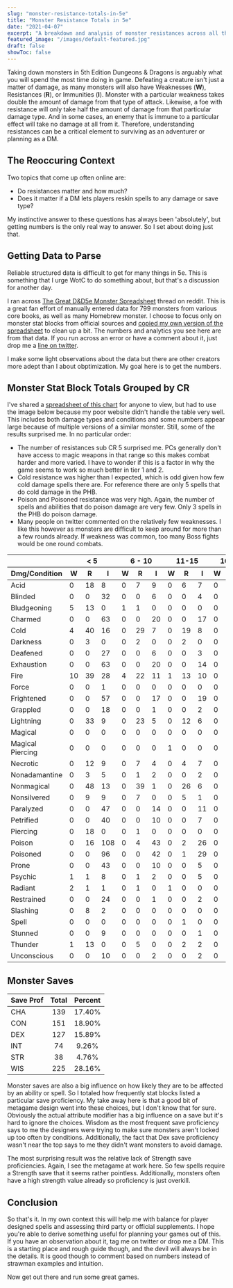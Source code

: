 ```yaml
---
slug: "monster-resistance-totals-in-5e"
title: "Monster Resistance Totals in 5e"
date: "2021-04-07"
excerpt: "A breakdown and analysis of monster resistances across all the 5th edition monster statblocks."
featured_image: "/images/default-featured.jpg"
draft: false
showToc: false
---
```


Taking down monsters in 5th Edition Dungeons & Dragons is arguably what you will spend the most time doing in game. Defeating a creature isn't just a matter of damage, as many monsters will also have Weaknesses (**W**), Resistances (**R**), or Immunities (**I**). Monster with a particular weakness takes double the amount of damage from that type of attack. Likewise, a foe with resistance will only take half the amount of damage from that particular damage type. And in some cases, an enemy that is immune to a particular effect will take no damage at all from it. Therefore, understanding resistances can be a critical element to surviving as an adventurer or planning as a DM. 

## The Reoccuring Context 

Two topics that come up often online are:

  * Do resistances matter and how much? 
  * Does it matter if a DM lets players reskin spells to any damage or save type?

My instinctive answer to these questions has always been 'absolutely', but getting numbers is the only real way to answer. So I set about doing just that.

## Getting Data to Parse

Reliable structured data is difficult to get for many things in 5e. This is something that I urge WotC to do something about, but that's a discussion for another day.

I ran across [The Great D&D5e Monster Spreadsheet](https://www.reddit.com/r/UnearthedArcana/comments/8zvr6s/the_great_dd5e_monster_spreadsheet/) thread on reddit. This is a great fan effort of manually entered data for 799 monsters from various core books, as well as many Homebrew monster. I choose to focus only on monster stat blocks from official sources and [copied my own version of the spreadsheet](https://docs.google.com/spreadsheets/d/1sx7Cc94yHu3UPjHf0uv1mHA8IoVyTxB4UWqGyLmUm6g/edit?usp=sharing) to clean up a bit. The numbers and analytics you see here are from that data. If you run across an error or have a comment about it, just drop me a [line on twitter](https://www.twitter.com/optionalrule).

I make some light observations about the data but there are other creators more adept than I about obptimization. My goal here is to get the numbers.

## Monster Stat Block Totals Grouped by CR

I've shared a [spreadsheet of this chart](https://docs.google.com/spreadsheets/d/1O2dyuRcBcMojO7cCwT5kHKRAK0AMenAQpCmazgCEn38/edit?usp=sharing) for anyone to view, but had to use the image below because my poor website didn't handle the table very well. This includes both damage types and conditions and some numbers appear large because of multiple versions of a similar monster. Still, some of the results surprised me. In no particular order:

  * The number of resistances sub CR 5 surprised me. PCs generally don't have access to magic weapons in that range so this makes combat harder and more varied. I have to wonder if this is a factor in why the game seems to work so much better in tier 1 and 2.
  * Cold resistance was higher than I expected, which is odd given how few cold damage spells there are. For reference there are only 5 spells that do cold damage in the PHB.
  * Poison and Poisoned resistance was very high. Again, the number of spells and abilities that do poison damage are very few. Only 3 spells in the PHB do poison damage.
  * Many people on twitter commented on the relatively few weaknesses. I like this however as monsters are difficult to keep around for more than a few rounds already. If weakness was common, too many Boss fights would be one round combats.

<table class="table table-hover table-striped data-table">
   <thead>
   <tr>
      <th> </th>
      <th colspan="3">< 5</th>
      <th colspan="3">6 - 10</th>
      <th colspan="3">11-15</th>
      <th colspan="3">16 - 20</th>
      <th colspan="3">20 <</th>
      <th colspan="3">Totals</th>
    </tr>
    <tr>
      <th>Dmg/Condition</th>
      <th>W</th>
      <th>R</th>
      <th>I</th>
      <th>W</th>
      <th>R</th>
      <th>I</th>
      <th>W</th>
      <th>R</th>
      <th>I</th>
      <th>W</th>
      <th>R</th>
      <th>I</th>
      <th>W</th>
      <th>R</th>
      <th>I</th>
      <th>W</th>
      <th>R</th>
      <th>I</th>
      </tr>
   </thead>
   <tbody>
   <tr>
      <td>Acid</td>
      <td>0</td>
      <td>18</td>
      <td>8</td>
      <td>0</td>
      <td>7</td>
      <td>9</td>
      <td>0</td>
      <td>6</td>
      <td>7</td>
      <td>0</td>
      <td>1</td>
      <td>2</td>
      <td>0</td>
      <td>0</td>
      <td>3</td>
      <td>0</td>
      <td>32</td>
      <td>29</td>
   </tr>
   <tr>
      <td>Blinded</td>
      <td>0</td>
      <td>0</td>
      <td>32</td>
      <td>0</td>
      <td>0</td>
      <td>6</td>
      <td>0</td>
      <td>0</td>
      <td>4</td>
      <td>0</td>
      <td>0</td>
      <td>0</td>
      <td>0</td>
      <td>0</td>
      <td>3</td>
      <td>0</td>
      <td>0</td>
      <td>45</td>
   </tr>
   <tr>
      <td>Bludgeoning</td>
      <td>5</td>
      <td>13</td>
      <td>0</td>
      <td>1</td>
      <td>1</td>
      <td>0</td>
      <td>0</td>
      <td>0</td>
      <td>0</td>
      <td>0</td>
      <td>0</td>
      <td>0</td>
      <td>0</td>
      <td>0</td>
      <td>0</td>
      <td>6</td>
      <td>14</td>
      <td>0</td>
   </tr>
   <tr>
      <td>Charmed</td>
      <td>0</td>
      <td>0</td>
      <td>63</td>
      <td>0</td>
      <td>0</td>
      <td>20</td>
      <td>0</td>
      <td>0</td>
      <td>17</td>
      <td>0</td>
      <td>0</td>
      <td>16</td>
      <td>0</td>
      <td>0</td>
      <td>19</td>
      <td>0</td>
      <td>0</td>
      <td>135</td>
   </tr>
   <tr>
      <td>Cold</td>
      <td>4</td>
      <td>40</td>
      <td>16</td>
      <td>0</td>
      <td>29</td>
      <td>7</td>
      <td>0</td>
      <td>19</td>
      <td>8</td>
      <td>0</td>
      <td>16</td>
      <td>3</td>
      <td>0</td>
      <td>15</td>
      <td>3</td>
      <td>4</td>
      <td>119</td>
      <td>37</td>
   </tr>
   <tr>
      <td>Darkness</td>
      <td>0</td>
      <td>3</td>
      <td>0</td>
      <td>0</td>
      <td>2</td>
      <td>0</td>
      <td>0</td>
      <td>2</td>
      <td>0</td>
      <td>0</td>
      <td>0</td>
      <td>0</td>
      <td>0</td>
      <td>0</td>
      <td>0</td>
      <td>0</td>
      <td>7</td>
      <td>0</td>
   </tr>
   <tr>
      <td>Deafened</td>
      <td>0</td>
      <td>0</td>
      <td>27</td>
      <td>0</td>
      <td>0</td>
      <td>6</td>
      <td>0</td>
      <td>0</td>
      <td>3</td>
      <td>0</td>
      <td>0</td>
      <td>2</td>
      <td>0</td>
      <td>0</td>
      <td>3</td>
      <td>0</td>
      <td>0</td>
      <td>41</td>
   </tr>
   <tr>
      <td>Exhaustion</td>
      <td>0</td>
      <td>0</td>
      <td>63</td>
      <td>0</td>
      <td>0</td>
      <td>20</td>
      <td>0</td>
      <td>0</td>
      <td>14</td>
      <td>0</td>
      <td>0</td>
      <td>11</td>
      <td>0</td>
      <td>0</td>
      <td>19</td>
      <td>0</td>
      <td>0</td>
      <td>127</td>
   </tr>
   <tr>
      <td>Fire</td>
      <td>10</td>
      <td>39</td>
      <td>28</td>
      <td>4</td>
      <td>22</td>
      <td>11</td>
      <td>1</td>
      <td>13</td>
      <td>10</td>
      <td>0</td>
      <td>7</td>
      <td>13</td>
      <td>0</td>
      <td>11</td>
      <td>7</td>
      <td>15</td>
      <td>92</td>
      <td>69</td>
   </tr>
   <tr>
      <td>Force</td>
      <td>0</td>
      <td>0</td>
      <td>1</td>
      <td>0</td>
      <td>0</td>
      <td>0</td>
      <td>0</td>
      <td>0</td>
      <td>0</td>
      <td>0</td>
      <td>0</td>
      <td>0</td>
      <td>0</td>
      <td>0</td>
      <td>0</td>
      <td>0</td>
      <td>0</td>
      <td>1</td>
   </tr>
   <tr>
      <td>Frightened</td>
      <td>0</td>
      <td>0</td>
      <td>57</td>
      <td>0</td>
      <td>0</td>
      <td>17</td>
      <td>0</td>
      <td>0</td>
      <td>19</td>
      <td>0</td>
      <td>0</td>
      <td>15</td>
      <td>0</td>
      <td>0</td>
      <td>20</td>
      <td>0</td>
      <td>0</td>
      <td>128</td>
   </tr>
   <tr>
      <td>Grappled</td>
      <td>0</td>
      <td>0</td>
      <td>18</td>
      <td>0</td>
      <td>0</td>
      <td>1</td>
      <td>0</td>
      <td>0</td>
      <td>2</td>
      <td>0</td>
      <td>0</td>
      <td>3</td>
      <td>0</td>
      <td>0</td>
      <td>3</td>
      <td>0</td>
      <td>0</td>
      <td>27</td>
   </tr>
   <tr>
      <td>Lightning</td>
      <td>0</td>
      <td>33</td>
      <td>9</td>
      <td>0</td>
      <td>23</td>
      <td>5</td>
      <td>0</td>
      <td>12</td>
      <td>6</td>
      <td>0</td>
      <td>7</td>
      <td>4</td>
      <td>0</td>
      <td>12</td>
      <td>5</td>
      <td>0</td>
      <td>87</td>
      <td>29</td>
   </tr>
   <tr>
      <td>Magical</td>
      <td>0</td>
      <td>0</td>
      <td>0</td>
      <td>0</td>
      <td>0</td>
      <td>0</td>
      <td>0</td>
      <td>0</td>
      <td>0</td>
      <td>0</td>
      <td>1</td>
      <td>0</td>
      <td>0</td>
      <td>0</td>
      <td>0</td>
      <td>0</td>
      <td>1</td>
      <td>0</td>
   </tr>
   <tr>
      <td>Magical Piercing</td>
      <td>0</td>
      <td>0</td>
      <td>0</td>
      <td>0</td>
      <td>0</td>
      <td>0</td>
      <td>1</td>
      <td>0</td>
      <td>0</td>
      <td>0</td>
      <td>0</td>
      <td>0</td>
      <td>0</td>
      <td>0</td>
      <td>0</td>
      <td>1</td>
      <td>0</td>
      <td>0</td>
   </tr>
   <tr>
      <td>Necrotic</td>
      <td>0</td>
      <td>12</td>
      <td>9</td>
      <td>0</td>
      <td>7</td>
      <td>4</td>
      <td>0</td>
      <td>4</td>
      <td>7</td>
      <td>0</td>
      <td>1</td>
      <td>3</td>
      <td>0</td>
      <td>2</td>
      <td>3</td>
      <td>0</td>
      <td>26</td>
      <td>26</td>
   </tr>
   <tr>
      <td>Nonadamantine</td>
      <td>0</td>
      <td>3</td>
      <td>5</td>
      <td>0</td>
      <td>1</td>
      <td>2</td>
      <td>0</td>
      <td>0</td>
      <td>2</td>
      <td>0</td>
      <td>0</td>
      <td>1</td>
      <td>0</td>
      <td>0</td>
      <td>0</td>
      <td>0</td>
      <td>4</td>
      <td>10</td>
   </tr>
   <tr>
      <td>Nonmagical</td>
      <td>0</td>
      <td>48</td>
      <td>13</td>
      <td>0</td>
      <td>39</td>
      <td>1</td>
      <td>0</td>
      <td>26</td>
      <td>6</td>
      <td>0</td>
      <td>21</td>
      <td>3</td>
      <td>0</td>
      <td>10</td>
      <td>14</td>
      <td>0</td>
      <td>144</td>
      <td>37</td>
   </tr>
   <tr>
      <td>Nonsilvered</td>
      <td>0</td>
      <td>9</td>
      <td>9</td>
      <td>0</td>
      <td>7</td>
      <td>0</td>
      <td>0</td>
      <td>5</td>
      <td>1</td>
      <td>0</td>
      <td>7</td>
      <td>0</td>
      <td>0</td>
      <td>4</td>
      <td>0</td>
      <td>0</td>
      <td>32</td>
      <td>10</td>
   </tr>
   <tr>
      <td>Paralyzed</td>
      <td>0</td>
      <td>0</td>
      <td>47</td>
      <td>0</td>
      <td>0</td>
      <td>14</td>
      <td>0</td>
      <td>0</td>
      <td>11</td>
      <td>0</td>
      <td>0</td>
      <td>12</td>
      <td>0</td>
      <td>0</td>
      <td>9</td>
      <td>0</td>
      <td>0</td>
      <td>93</td>
   </tr>
   <tr>
      <td>Petrified</td>
      <td>0</td>
      <td>0</td>
      <td>40</td>
      <td>0</td>
      <td>0</td>
      <td>10</td>
      <td>0</td>
      <td>0</td>
      <td>7</td>
      <td>0</td>
      <td>0</td>
      <td>11</td>
      <td>0</td>
      <td>0</td>
      <td>5</td>
      <td>0</td>
      <td>0</td>
      <td>73</td>
   </tr>
   <tr>
      <td>Piercing</td>
      <td>0</td>
      <td>18</td>
      <td>0</td>
      <td>0</td>
      <td>1</td>
      <td>0</td>
      <td>0</td>
      <td>0</td>
      <td>0</td>
      <td>0</td>
      <td>0</td>
      <td>0</td>
      <td>0</td>
      <td>0</td>
      <td>0</td>
      <td>0</td>
      <td>19</td>
      <td>0</td>
   </tr>
   <tr>
      <td>Poison</td>
      <td>0</td>
      <td>16</td>
      <td>108</td>
      <td>0</td>
      <td>4</td>
      <td>43</td>
      <td>0</td>
      <td>2</td>
      <td>26</td>
      <td>0</td>
      <td>1</td>
      <td>21</td>
      <td>0</td>
      <td>0</td>
      <td>22</td>
      <td>0</td>
      <td>23</td>
      <td>220</td>
   </tr>
   <tr>
      <td>Poisoned</td>
      <td>0</td>
      <td>0</td>
      <td>96</td>
      <td>0</td>
      <td>0</td>
      <td>42</td>
      <td>0</td>
      <td>1</td>
      <td>29</td>
      <td>0</td>
      <td>1</td>
      <td>23</td>
      <td>0</td>
      <td>0</td>
      <td>22</td>
      <td>0</td>
      <td>2</td>
      <td>212</td>
   </tr>
   <tr>
      <td>Prone</td>
      <td>0</td>
      <td>0</td>
      <td>43</td>
      <td>0</td>
      <td>0</td>
      <td>10</td>
      <td>0</td>
      <td>0</td>
      <td>5</td>
      <td>0</td>
      <td>0</td>
      <td>8</td>
      <td>0</td>
      <td>0</td>
      <td>4</td>
      <td>0</td>
      <td>0</td>
      <td>70</td>
   </tr>
   <tr>
      <td>Psychic</td>
      <td>1</td>
      <td>1</td>
      <td>8</td>
      <td>0</td>
      <td>1</td>
      <td>2</td>
      <td>0</td>
      <td>0</td>
      <td>5</td>
      <td>0</td>
      <td>1</td>
      <td>5</td>
      <td>0</td>
      <td>0</td>
      <td>0</td>
      <td>1</td>
      <td>3</td>
      <td>20</td>
   </tr>
   <tr>
      <td>Radiant</td>
      <td>2</td>
      <td>1</td>
      <td>1</td>
      <td>0</td>
      <td>1</td>
      <td>0</td>
      <td>1</td>
      <td>0</td>
      <td>0</td>
      <td>0</td>
      <td>1</td>
      <td>0</td>
      <td>0</td>
      <td>2</td>
      <td>0</td>
      <td>3</td>
      <td>5</td>
      <td>1</td>
   </tr>
   <tr>
      <td>Restrained</td>
      <td>0</td>
      <td>0</td>
      <td>24</td>
      <td>0</td>
      <td>0</td>
      <td>1</td>
      <td>0</td>
      <td>0</td>
      <td>2</td>
      <td>0</td>
      <td>0</td>
      <td>7</td>
      <td>0</td>
      <td>0</td>
      <td>3</td>
      <td>0</td>
      <td>0</td>
      <td>37</td>
   </tr>
   <tr>
      <td>Slashing</td>
      <td>0</td>
      <td>8</td>
      <td>2</td>
      <td>0</td>
      <td>0</td>
      <td>0</td>
      <td>0</td>
      <td>0</td>
      <td>0</td>
      <td>0</td>
      <td>0</td>
      <td>0</td>
      <td>0</td>
      <td>0</td>
      <td>0</td>
      <td>0</td>
      <td>8</td>
      <td>2</td>
   </tr>
   <tr>
      <td>Spell</td>
      <td>0</td>
      <td>0</td>
      <td>0</td>
      <td>0</td>
      <td>0</td>
      <td>0</td>
      <td>0</td>
      <td>1</td>
      <td>0</td>
      <td>0</td>
      <td>0</td>
      <td>0</td>
      <td>0</td>
      <td>0</td>
      <td>0</td>
      <td>0</td>
      <td>1</td>
      <td>0</td>
   </tr>
   <tr>
      <td>Stunned</td>
      <td>0</td>
      <td>0</td>
      <td>9</td>
      <td>0</td>
      <td>0</td>
      <td>0</td>
      <td>0</td>
      <td>0</td>
      <td>1</td>
      <td>0</td>
      <td>0</td>
      <td>4</td>
      <td>0</td>
      <td>0</td>
      <td>6</td>
      <td>0</td>
      <td>0</td>
      <td>20</td>
   </tr>
   <tr>
      <td>Thunder</td>
      <td>1</td>
      <td>13</td>
      <td>0</td>
      <td>0</td>
      <td>5</td>
      <td>0</td>
      <td>0</td>
      <td>2</td>
      <td>2</td>
      <td>0</td>
      <td>2</td>
      <td>2</td>
      <td>1</td>
      <td>0</td>
      <td>1</td>
      <td>2</td>
      <td>22</td>
      <td>5</td>
   </tr>
   <tr>
      <td>Unconscious</td>
      <td>0</td>
      <td>0</td>
      <td>10</td>
      <td>0</td>
      <td>0</td>
      <td>2</td>
      <td>0</td>
      <td>0</td>
      <td>2</td>
      <td>0</td>
      <td>0</td>
      <td>1</td>
      <td>0</td>
      <td>0</td>
      <td>2</td>
      <td>0</td>
      <td>0</td>
      <td>17</td>
   </tr>
   </tbody>
</table>

## Monster Saves

| Save Prof | Total | Percent |
| --------- | :---: | :-----: |
| CHA       | 139   | 17.40%  |
| CON       | 151   | 18.90%  |
| DEX       | 127   | 15.89%  |
| INT       | 74    | 9.26%   |
| STR       | 38    | 4.76%   |
| WIS       | 225   | 28.16%  |


Monster saves are also a big influence on how likely they are to be affected by an ability or spell. So I totaled how frequently stat blocks listed a particular save proficiency. My take away here is that a good bit of metagame design went into these choices, but I don't know that for sure. Obviously the actual attribute modifier has a big influence on a save but it's hard to ignore the choices. Wisdom as the most frequent save proficiency says to me the designers were trying to make sure monsters aren't locked up too often by conditions. Additionally, the fact that Dex save proficiency wasn't near the top says to me they didn't want monsters to avoid damage. 

The most surprising result was the relative lack of Strength save proficiencies. Again, I see the metagame at work here. So few spells require a Strength save that it seems rather pointless. Additionally, monsters often have a high strength value already so proficiency is just overkill.

## Conclusion

So that's it. In my own context this will help me with balance for player designed spells and assessing third party or official supplements. I hope you're able to derive something useful for planning your games out of this. If you have an observation about it, tag me on twitter or drop me a DM. This is a starting place and rough guide though, and the devil will always be in the details. It is good though to comment based on numbers instead of strawman examples and intuition.

Now get out there and run some great games.